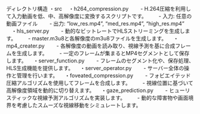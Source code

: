 ディレクトリ構造
・src
　・h264_compression.py
　　- H.264圧縮を利用して入力動画を低、中、高解像度に変換するスクリプトです。
　　- 入力: 任意の動画ファイル
　　- 出力: "low_res.mp4", "med_res.mp4", "high_res.mp4"
　・hls_server.py
　　- 動的なビットレートでHLSストリーミングを生成します。
　　- master.m3u8と各解像度のm3u8ファイルを生成します。
　・mp4_creater.py
　　- 各解像度の動画を読み取り、視線予測を基に合成フレームを生成します。
　　- 一定のフレームが集まるとMP4セグメントとして保存します。
　・server_function.py
　　- フレームのセグメント化や、保存処理、HLS生成機能を提供します。
　・server_operator.py
　　- サーバー全体の操作と管理を行います。
　・foveated_compression.py
　　- フォビエイテッド圧縮アルゴリズムを使用してフレームを合成します。
　　- 視線位置に基づいて高解像度領域を動的に切り替えます。
　・gaze_prediction.py
　　- ヒューリスティックな視線予測アルゴリズムを実装します。
　　- 動的な障害物や画面境界を考慮したスムーズな視線移動をシミュレートします。
